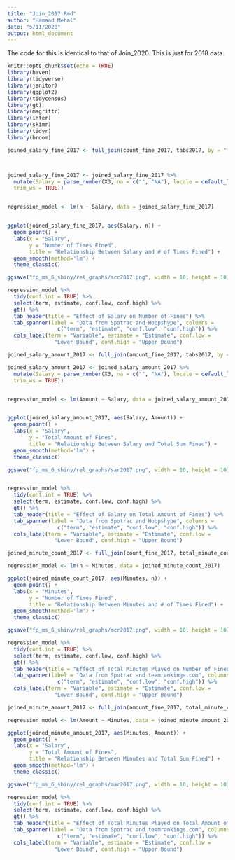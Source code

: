 ```yaml
---
title: "Join_2017.Rmd"
author: "Hamaad Mehal"
date: "5/11/2020"
output: html_document
---
```


The code for this is identical to that of Join_2020. This is just for 2018 data.

```r
knitr::opts_chunk$set(echo = TRUE)
library(haven)
library(tidyverse)
library(janitor)
library(ggplot2)
library(tidycensus)
library(gt)
library(magrittr)
library(infer)
library(skimr)
library(tidyr)
library(broom)
```

```r
joined_salary_fine_2017 <- full_join(count_fine_2017, tabs2017, by = "fixedName")



joined_salary_fine_2017 <- joined_salary_fine_2017 %>%
  mutate(Salary = parse_number(X3, na = c("", "NA"), locale = default_locale(),
  trim_ws = TRUE))


regression_model <- lm(n ~ Salary, data = joined_salary_fine_2017) 


ggplot(joined_salary_fine_2017, aes(Salary, n)) +
  geom_point() +
  labs(x = "Salary",
       y = "Number of Times Fined",
       title = "Relationship Between Salary and # of Times Fined") +
  geom_smooth(method='lm') +
  theme_classic()

ggsave("fp_ms_6_shiny/rel_graphs/scr2017.png", width = 10, height = 10)

regression_model %>%
  tidy(conf.int = TRUE) %>%
  select(term, estimate, conf.low, conf.high) %>%
  gt() %>%
  tab_header(title = "Effect of Salary on Number of Fines") %>%
  tab_spanner(label = "Data from Spotrac and Hoopshype", columns = 
                c("term", "estimate", "conf.low", "conf.high")) %>%
  cols_label(term = "Variable", estimate = "Estimate", conf.low =
               "Lower Bound", conf.high = "Upper Bound")
```


```r
joined_salary_amount_2017 <- full_join(amount_fine_2017, tabs2017, by = "fixedName")

joined_salary_amount_2017 <- joined_salary_amount_2017 %>%
  mutate(Salary = parse_number(X3, na = c("", "NA"), locale = default_locale(),
  trim_ws = TRUE))


regression_model <- lm(Amount ~ Salary, data = joined_salary_amount_2017) 


ggplot(joined_salary_amount_2017, aes(Salary, Amount)) +
  geom_point() +
  labs(x = "Salary",
       y = "Total Amount of Fines",
       title = "Relationship Between Salary and Total Sum Fined") +
  geom_smooth(method='lm') +
  theme_classic()

ggsave("fp_ms_6_shiny/rel_graphs/sar2017.png", width = 10, height = 10)


regression_model %>%
  tidy(conf.int = TRUE) %>%
  select(term, estimate, conf.low, conf.high) %>%
  gt() %>%
  tab_header(title = "Effect of Salary on Total Amount of Fines") %>%
  tab_spanner(label = "Data from Spotrac and Hoopshype", columns = 
                c("term", "estimate", "conf.low", "conf.high")) %>%
  cols_label(term = "Variable", estimate = "Estimate", conf.low =
               "Lower Bound", conf.high = "Upper Bound")
```

```r
joined_minute_count_2017 <- full_join(count_fine_2017, total_minute_count_2017, by = "fixedName")

regression_model <- lm(n ~ Minutes, data = joined_minute_count_2017) 

ggplot(joined_minute_count_2017, aes(Minutes, n)) +
  geom_point() +
  labs(x = "Minutes",
       y = "Number of Times Fined",
       title = "Relationship Between Minutes and # of Times Fined") +
  geom_smooth(method='lm') +
  theme_classic()

ggsave("fp_ms_6_shiny/rel_graphs/mcr2017.png", width = 10, height = 10)

regression_model %>%
  tidy(conf.int = TRUE) %>%
  select(term, estimate, conf.low, conf.high) %>%
  gt() %>%
  tab_header(title = "Effect of Total Minutes Played on Number of Fines") %>%
  tab_spanner(label = "Data from Spotrac and teamrankings.com", columns = 
                c("term", "estimate", "conf.low", "conf.high")) %>%
  cols_label(term = "Variable", estimate = "Estimate", conf.low =
               "Lower Bound", conf.high = "Upper Bound") 
```

```r
joined_minute_amount_2017 <- full_join(amount_fine_2017, total_minute_count_2017, by = "fixedName")

regression_model <- lm(Amount ~ Minutes, data = joined_minute_amount_2017) 

ggplot(joined_minute_amount_2017, aes(Minutes, Amount)) +
  geom_point() +
  labs(x = "Salary",
       y = "Total Amount of Fines",
       title = "Relationship Between Minutes and Total Sum Fined") +
  geom_smooth(method='lm') +
  theme_classic()

ggsave("fp_ms_6_shiny/rel_graphs/mar2017.png", width = 10, height = 10)

regression_model %>%
  tidy(conf.int = TRUE) %>%
  select(term, estimate, conf.low, conf.high) %>%
  gt() %>%
  tab_header(title = "Effect of Total Minutes Played on Total Amount of Fines") %>%
  tab_spanner(label = "Data from Spotrac and teamrankings.com", columns = 
                c("term", "estimate", "conf.low", "conf.high")) %>%
  cols_label(term = "Variable", estimate = "Estimate", conf.low =
               "Lower Bound", conf.high = "Upper Bound") 
```